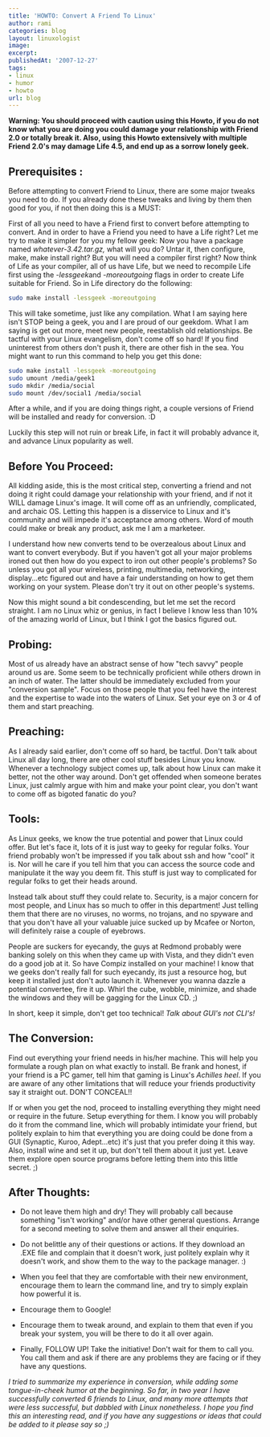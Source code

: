 ```yaml
---
title: 'HOWTO: Convert A Friend To Linux'
author: rami
categories: blog
layout: linuxologist
image:
excerpt:
publishedAt: '2007-12-27'
tags:
- linux
- humor
- howto
url: blog
---
```


**Warning: You should proceed with caution using this Howto, if you do not know what you are doing you could damage your relationship with Friend 2.0 or totally break it. Also, using this Howto extensively with multiple Friend 2.0's may damage Life 4.5, and end up as a sorrow lonely geek.**

## Prerequisites :

Before attempting to convert Friend to Linux, there are some major tweaks you need to do. If you already done these tweaks and living by them then good for you, if not then doing this is a MUST:

First of all you need to have a Friend first to convert before attempting to convert. And in order to have a Friend you need to have a Life right? Let me try to make it simpler for you my fellow geek: Now you have a package named *whatever-3.42.tar.gz,* what will you do? Untar it, then configure, make, make install right? But you will need a compiler first right? Now think of Life as your compiler, all of us have Life, but we need to recompile Life first using the *-lessgeek*and *-moreoutgoing* flags in order to create Life suitable for Friend. So in Life directory do the following: 
  

```bash
sudo make install -lessgeek -moreoutgoing
```

This will take sometime, just like any compilation. What I am saying here isn't STOP being a geek, you and I are proud of our geekdom. What I am saying is get out more, meet new people, reestablish old relationships. Be tactful with your Linux evangelism, don't come off so hard! If you find uninterest from others don't push it, there are other fish in the sea. You might want to run this command to help you get this done:

```bash
sudo make install -lessgeek -moreoutgoing
sudo umount /media/geek1 
sudo mkdir /media/social
sudo mount /dev/social1 /media/social
```

After a while, and if you are doing things right, a couple versions of Friend will be installed and ready for conversion. :D

Luckily this step will not ruin or break Life, in fact it will probably advance it, and advance Linux popularity as well.  

## Before You Proceed:

All kidding aside, this is the most critical step, converting a friend and not doing it right could damage your relationship with your friend, and if not it WILL damage Linux's image. It will come off as an unfriendly, complicated, and archaic OS. Letting this happen is a disservice to Linux and it's community and will impede it's acceptance among others. Word of mouth could make or break any product, ask me I am a marketeer.

I understand how new converts tend to be overzealous about Linux and want to convert everybody. But if you haven't got all your major problems ironed out then how do you expect to iron out other people's problems? So unless you got all your wireless, printing, multimedia, networking, display...etc figured out and have a fair understanding on how to get them working on your system. Please don't try it out on other people's systems.

Now this might sound a bit condescending, but let me set the record straight. I am no Linux whiz or genius, in fact I believe I know less than 10% of the amazing world of Linux, but I think I got the basics figured out.

## Probing:

Most of us already have an abstract sense of how "tech savvy" people around us are. Some seem to be technically proficient while others drown in an inch of water. The latter should be immediately excluded from your "conversion sample". Focus on those people that you feel have the interest and the expertise to wade into the waters of Linux. Set your eye on 3 or 4 of them and start preaching.

## Preaching:

As I already said earlier, don't come off so hard, be tactful. Don't talk about Linux all day long, there are other cool stuff besides Linux you know. Whenever a technology subject comes up, talk about how Linux can make it better, not the other way around. Don't get offended when someone berates Linux, just calmly argue with him and make your point clear, you don't want to come off as bigoted fanatic do you?

## Tools:

As Linux geeks, we know the true potential and power that Linux could offer. But let's face it, lots of it is just way to geeky for regular folks. Your friend probably won't be impressed if you talk about ssh and how "cool" it is. Nor will he care if you tell him that you can access the source code and manipulate it the way you deem fit. This stuff is just way to complicated for regular folks to get their heads around.

Instead talk about stuff they could relate to. Security, is a major concern for most people, and Linux has so much to offer in this department! Just telling them that there are no viruses, no worms, no trojans, and no spyware and that you don't have all your valuable juice sucked up by Mcafee or Norton, will definitely raise a couple of eyebrows.

People are suckers for eyecandy, the guys at Redmond probably were banking solely on this when they came up with Vista, and they didn't even do a good job at it. So have Compiz installed on your machine! I know that we geeks don't really fall for such eyecandy, its just a resource hog, but keep it installed just don't auto launch it. Whenever you wanna dazzle a potential convertee, fire it up. Whirl the cube, wobble, minimize, and shade the windows and they will be gagging for the Linux CD. ;)

In short, keep it simple, don't get too technical! *Talk about GUI's not CLI's!*


## The Conversion:

Find out everything your friend needs in his/her machine. This will help you formulate a rough plan on what exactly to install. Be frank and honest, if your friend is a PC gamer, tell him that gaming is Linux's *Achilles heel*. If you are aware of any other limitations that will reduce your friends productivity say it straight out. DON'T CONCEAL!!

If or when you get the nod, proceed to installing everything they might need or require in the future. Setup everything for them. I know you will probably do it from the command line, which will probably intimidate your friend, but politely explain to him that everything you are doing could be done from a GUI (Synaptic, Kuroo, Adept...etc) it's just that you prefer doing it this way. Also, install wine and set it up, but don't tell them about it just yet. Leave them explore open source programs before letting them into this little secret. ;)

## After Thoughts:

- Do not leave them high and dry! They will probably call because something "isn't working" and/or have other general questions. Arrange for a second meeting to solve them and answer all their enquiries.

- Do not belittle any of their questions or actions. If they download an .EXE file and complain that it doesn't work, just politely explain why it doesn't work, and show them to the way to the package manager. :)

- When you feel that they are comfortable with their new environment, encourage them to learn the command line, and try to simply explain how powerful it is.

- Encourage them to Google!

- Encourage them to tweak around, and explain to them that even if you break your system, you will be there to do it all over again.

- Finally, FOLLOW UP! Take the initiative! Don't wait for them to call you. You call them and ask if there are any problems they are facing or if they have any questions.

*I tried to summarize my experience in conversion, while adding some tongue-in-cheek humor at the beginning. So far, in two year I have successfully converted 6 friends to Linux, and many more attempts that were less successful, but dabbled with Linux nonetheless. I hope you find this an interesting read, and if you have any suggestions or ideas that could be added to it please say so ;)*

